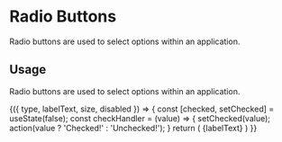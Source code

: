 
<Meta title="Components/Checkboxes" component={Checkbox} />

# Radio Buttons

Radio buttons are used to select options within an application.

## Usage

Radio buttons are used to select options within an application.

<Preview withToolbar>
  <Story 
    name="Checkboxes"
    argTypes={{
      type: {
        options: Object.values(CHECK_BOX_TYPES),
        control: { type: 'radio' },
      },
      disabled: {
        control: { type: 'boolean' },
      },
      labelText: {
        control: { type: 'text' },
      },
    }}
    args={{
      type: CHECK_BOX_TYPES.PRIMARY,
      labelText: "This is a radio button",
      size: 24,
      disabled: false,
    }}>
    {({ type, labelText, size, disabled }) => {
      const [checked, setChecked] = useState(false);
      const checkHandler = (value) => {
        setChecked(value);
        action(value ? 'Checked!' : 'Unchecked!');
      }
      return  (
        <Checkbox
          style={{ margin: "16px" }} 
          checked={checked}
          disabled={disabled}
          onChecked={checkHandler}>{labelText}</Checkbox>
      )
    }}
  </Story>
</Preview>


